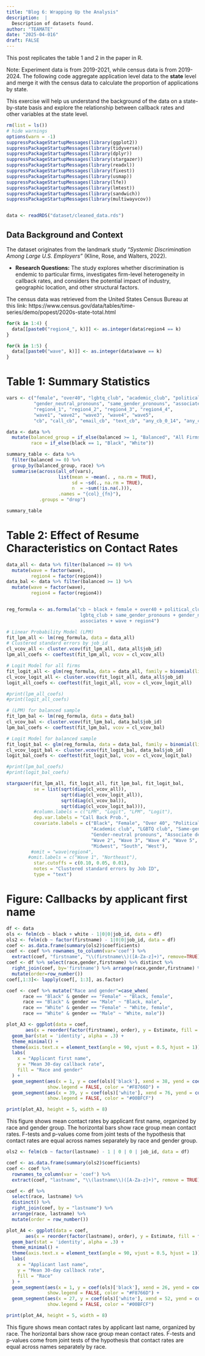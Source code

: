 ```yaml
---
title: "Blog 6: Wrapping Up the Analysis"
description:  |
  Description of datasets found.
author: "TEAMATE"
date: "2025-04-016"
draft: FALSE
---
```


This post replicates the table 1 and 2 in the paper in R.

Note: Experiment data is from 2019-2021, while census data is from 2019-2024. The following code aggregate application level data to the **state** level and merge it with the census data to calculate the proportion of applications by state.

This exercise will help us understand the background of the data on a state-by-state basis and explore the relationship between callback rates and other variables at the state level.

```r
rm(list = ls())
# hide warnings
options(warn = -1)
suppressPackageStartupMessages(library(ggplot2))
suppressPackageStartupMessages(library(tidyverse))
suppressPackageStartupMessages(library(dplyr))
suppressPackageStartupMessages(library(stargazer))
suppressPackageStartupMessages(library(readxl))
suppressPackageStartupMessages(library(fixest))
suppressPackageStartupMessages(library(usmap))
suppressPackageStartupMessages(library(lfe))    
suppressPackageStartupMessages(library(lmtest))
suppressPackageStartupMessages(library(sandwich)) 
suppressPackageStartupMessages(library(multiwayvcov))


data <- readRDS("dataset/cleaned_data.rds")
```

## Data Background and Context

The dataset originates from the landmark study *"Systemic Discrimination Among Large U.S. Employers"* (Kline, Rose, and Walters, 2022).

-   **Research Questions:** The study explores whether discrimination is endemic to particular firms, investigates firm-level heterogeneity in callback rates, and considers the potential impact of industry, geographic location, and other structural factors.

The census data was retrieved from the United States Census Bureau at this link: https://www.census.gov/data/tables/time-series/demo/popest/2020s-state-total.html

```r
for(k in 1:4) {
  data[[paste0("region4_", k)]] <- as.integer(data$region4 == k)
}

for(k in 1:5) {
  data[[paste0("wave", k)]] <- as.integer(data$wave == k)
}
```

# Table 1: Summary Statistics
```r
vars <- c("female", "over40", "lgbtq_club", "academic_club", "political_club",
          "gender_neutral_pronouns", "same_gender_pronouns", "associates",
          "region4_1", "region4_2", "region4_3", "region4_4",
          "wave1", "wave2", "wave3", "wave4", "wave5",
          "cb", "call_cb", "email_cb", "text_cb", "any_cb_0_14", "any_cb_15_30")

data <- data %>%
  mutate(balanced_group = if_else(balanced >= 1, "Balanced", "All Firms"),
         race = if_else(black == 1, "Black", "White"))

summary_table <- data %>%
  filter(balanced >= 0) %>%   
  group_by(balanced_group, race) %>%
  summarise(across(all_of(vars),
                   list(mean = ~mean(. , na.rm = TRUE),
                        sd = ~sd(., na.rm = TRUE),
                        n  = ~sum(!is.na(.))),
                   .names = "{col}_{fn}"),
            .groups = "drop")

summary_table
```

# Table 2: Effect of Resume Characteristics on Contact Rates
```r
data_all <- data %>% filter(balanced >= 0) %>%
  mutate(wave = factor(wave),
         region4 = factor(region4))
data_bal <- data %>% filter(balanced >= 1) %>%
  mutate(wave = factor(wave),
         region4 = factor(region4))


reg_formula <- as.formula("cb ~ black + female + over40 + political_club + academic_club + 
                           lgbtq_club + same_gender_pronouns + gender_neutral_pronouns + 
                           associates + wave + region4")

# Linear Probability Model (LPM)
fit_lpm_all <- lm(reg_formula, data = data_all)
# Clustered standard errors by job_id
cl_vcov_all <- cluster.vcov(fit_lpm_all, data_all$job_id)
lpm_all_coefs <- coeftest(fit_lpm_all, vcov = cl_vcov_all)

# Logit Model for all firms
fit_logit_all <- glm(reg_formula, data = data_all, family = binomial(link = "logit"))
cl_vcov_logit_all <- cluster.vcov(fit_logit_all, data_all$job_id)
logit_all_coefs <- coeftest(fit_logit_all, vcov = cl_vcov_logit_all)

#print(lpm_all_coefs)
#print(logit_all_coefs)

```

```r
# (LPM) for balanced sample
fit_lpm_bal <- lm(reg_formula, data = data_bal)
cl_vcov_bal <- cluster.vcov(fit_lpm_bal, data_bal$job_id)
lpm_bal_coefs <- coeftest(fit_lpm_bal, vcov = cl_vcov_bal)

# Logit Model for balanced sample
fit_logit_bal <- glm(reg_formula, data = data_bal, family = binomial(link = "logit"))
cl_vcov_logit_bal <- cluster.vcov(fit_logit_bal, data_bal$job_id)
logit_bal_coefs <- coeftest(fit_logit_bal, vcov = cl_vcov_logit_bal)

#print(lpm_bal_coefs)
#print(logit_bal_coefs)
```

```r
stargazer(fit_lpm_all, fit_logit_all, fit_lpm_bal, fit_logit_bal,
          se = list(sqrt(diag(cl_vcov_all)),
                    sqrt(diag(cl_vcov_logit_all)),
                    sqrt(diag(cl_vcov_bal)),
                    sqrt(diag(cl_vcov_logit_bal))),
          #column.labels = c("LPM", "Logit", "LPM", "Logit"),
          dep.var.labels = "Call Back Prob.",
          covariate.labels = c("Black", "Female", "Over 40", "Political club",
                               "Academic club", "LGBTQ club", "Same-gender pronouns",
                               "Gender-neutral pronouns", "Associate degree",
                               "Wave 2", "Wave 3", "Wave 4", "Wave 5",
                               "Midwest", "South", "West"),
         #omit = "wave|region4", 
        #omit.labels = c("Wave 1", "Northeast"),
          star.cutoffs = c(0.10, 0.05, 0.01),
          notes = "Clustered standard errors by Job ID",
          type = "text")
```

# Figure: Callbacks by applicant first name
```r
df <- data
ols <- felm(cb ~ black + white - 1|0|0|job_id, data = df)
ols2 <- felm(cb ~ factor(firstname) - 1|0|0|job_id, data = df)
coef <- as.data.frame(summary(ols2)$coefficients)
coef <- coef %>% rownames_to_column(var='coef') %>%
  extract(coef, "firstname", "\\(firstname\\)([A-Za-z]+)", remove=TRUE)
coef <- df %>% select(race,gender,firstname) %>% distinct %>%
  right_join(coef, by='firstname') %>% arrange(race,gender,firstname) %>%
  mutate(order=row_number())
coef[,1:3]<- lapply(coef[, 1:3], as.factor)

coef <- coef %>% mutate("Race and gender"=case_when(
      race == "Black" & gender == "Female" ~ "Black, female",
      race == "Black" & gender == "Male" ~ "Black, male",
      race == "White" & gender == "Female" ~ "White, female",
      race == "White" & gender == "Male" ~ "White, male"))

plot_A3 <- ggplot(data = coef, 
       aes(x = reorder(factor(firstname), order), y = Estimate, fill = `Race and gender`)) +
  geom_bar(stat = 'identity', alpha = .3) + 
  theme_minimal() + 
  theme(axis.text.x = element_text(angle = 90, vjust = 0.5, hjust = 1)) + 
  labs(
    x = "Applicant first name",
    y = "Mean 30-day callback rate",
    fill = "Race and gender"
  ) +
  geom_segment(aes(x = 1, y = coef(ols)['black'], xend = 38, yend = coef(ols)['black']),
               show.legend = FALSE, color = "#F8766D") +
  geom_segment(aes(x = 39, y = coef(ols)['white'], xend = 76, yend = coef(ols)['white']),
               show.legend = FALSE, color = "#00BFCF")

print(plot_A3, height = 5, width = 8)

```
This figure shows mean contact rates by applicant first name, organized by race and gender group. The horizontal bars show race group mean contact rates. F-tests and p-values come from joint tests of the hypothesis that contact rates are equal across names separately by race and gender group.


```r
ols2 <- felm(cb ~ factor(lastname) - 1 | 0 | 0 | job_id, data = df)

coef <- as.data.frame(summary(ols2)$coefficients)
coef <- coef %>% 
  rownames_to_column(var = 'coef') %>%
  extract(coef, "lastname", "\\(lastname\\)([A-Za-z]+)", remove = TRUE)

coef <- df %>% 
  select(race, lastname) %>% 
  distinct() %>%
  right_join(coef, by = "lastname") %>% 
  arrange(race, lastname) %>%
  mutate(order = row_number())

plot_A4 <- ggplot(data = coef, 
       aes(x = reorder(factor(lastname), order), y = Estimate, fill = factor(race))) +
  geom_bar(stat = 'identity', alpha = .3) + 
  theme_minimal() + 
  theme(axis.text.x = element_text(angle = 90, vjust = 0.5, hjust = 1)) + 
  labs(
    x = "Applicant last name",
    y = "Mean 30-day callback rate",
    fill = "Race"
  ) +
  geom_segment(aes(x = 1, y = coef(ols)['black'], xend = 26, yend = coef(ols)['black']),
               show.legend = FALSE, color = "#F8766D") +
  geom_segment(aes(x = 27, y = coef(ols)['white'], xend = 52, yend = coef(ols)['white']),
               show.legend = FALSE, color = "#00BFCF")

print(plot_A4, height = 5, width = 8)

```

This figure shows mean contact rates by applicant last name, organized by race. The horizontal bars show race group mean contact rates. F-tests and p-values come from joint tests of the hypothesis that contact rates are equal across names separately by race.